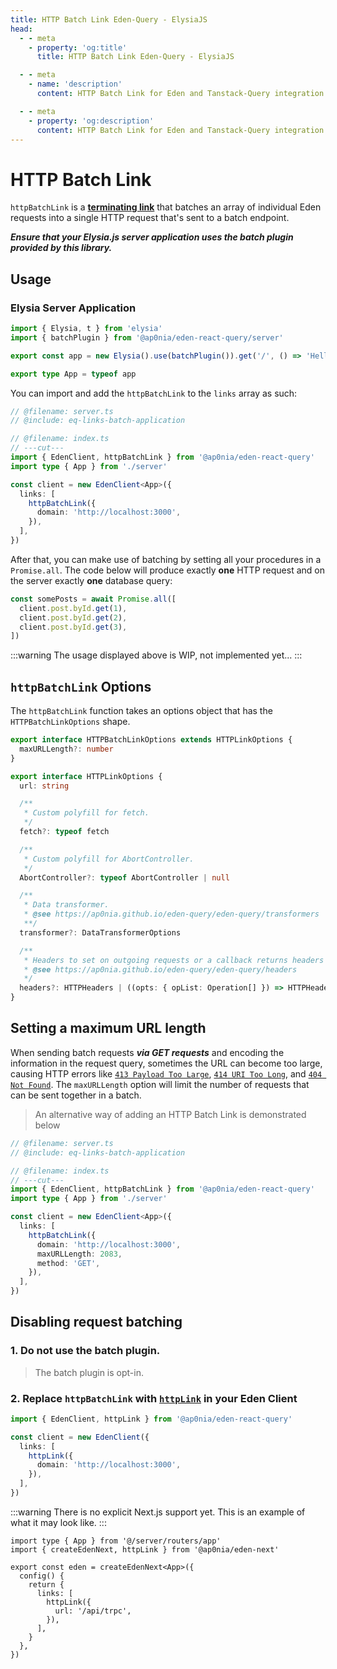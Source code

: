 ```yaml
---
title: HTTP Batch Link Eden-Query - ElysiaJS
head:
  - - meta
    - property: 'og:title'
      title: HTTP Batch Link Eden-Query - ElysiaJS

  - - meta
    - name: 'description'
      content: HTTP Batch Link for Eden and Tanstack-Query integration.

  - - meta
    - property: 'og:description'
      content: HTTP Batch Link for Eden and Tanstack-Query integration.
---
```


# HTTP Batch Link

`httpBatchLink` is a [**terminating link**](./overview.md#the-terminating-link) that
batches an array of individual Eden requests into a single HTTP request that's sent
to a batch endpoint.

**_Ensure that your Elysia.js server application uses the batch plugin provided by this library._**

## Usage

### Elysia Server Application

```typescript twoslash include eq-links-batch-application title=server.ts
import { Elysia, t } from 'elysia'
import { batchPlugin } from '@ap0nia/eden-react-query/server'

export const app = new Elysia().use(batchPlugin()).get('/', () => 'Hello, World!')

export type App = typeof app
```

You can import and add the `httpBatchLink` to the `links` array as such:

```typescript twoslash title=index.ts
// @filename: server.ts
// @include: eq-links-batch-application

// @filename: index.ts
// ---cut---
import { EdenClient, httpBatchLink } from '@ap0nia/eden-react-query'
import type { App } from './server'

const client = new EdenClient<App>({
  links: [
    httpBatchLink({
      domain: 'http://localhost:3000',
    }),
  ],
})
```

After that, you can make use of batching by setting all your procedures in a `Promise.all`.
The code below will produce exactly **one** HTTP request and on the server exactly **one** database query:

```typescript
const somePosts = await Promise.all([
  client.post.byId.get(1),
  client.post.byId.get(2),
  client.post.byId.get(3),
])
```

:::warning
The usage displayed above is WIP, not implemented yet...
:::

## `httpBatchLink` Options

The `httpBatchLink` function takes an options object that has the `HTTPBatchLinkOptions` shape.

```typescript
export interface HTTPBatchLinkOptions extends HTTPLinkOptions {
  maxURLLength?: number
}

export interface HTTPLinkOptions {
  url: string

  /**
   * Custom polyfill for fetch.
   */
  fetch?: typeof fetch

  /**
   * Custom polyfill for AbortController.
   */
  AbortController?: typeof AbortController | null

  /**
   * Data transformer.
   * @see https://ap0nia.github.io/eden-query/eden-query/transformers
   **/
  transformer?: DataTransformerOptions

  /**
   * Headers to set on outgoing requests or a callback returns headers to set.
   * @see https://ap0nia.github.io/eden-query/eden-query/headers
   */
  headers?: HTTPHeaders | ((opts: { opList: Operation[] }) => HTTPHeaders | Promise<HTTPHeaders>)
}
```

## Setting a maximum URL length

When sending batch requests **_via GET requests_** and encoding the information in the request query,
sometimes the URL can become too large, causing HTTP errors like
[`413 Payload Too Large`](https://developer.mozilla.org/en-US/docs/Web/HTTP/Status/413),
[`414 URI Too Long`](https://developer.mozilla.org/en-US/docs/Web/HTTP/Status/414),
and [`404 Not Found`](https://developer.mozilla.org/en-US/docs/Web/HTTP/Status/404).
The `maxURLLength` option will limit the number of requests that can be sent together in a batch.

> An alternative way of adding an HTTP Batch Link is demonstrated below

```typescript twoslash title=index.ts
// @filename: server.ts
// @include: eq-links-batch-application

// @filename: index.ts
// ---cut---
import { EdenClient, httpBatchLink } from '@ap0nia/eden-react-query'
import type { App } from './server'

const client = new EdenClient<App>({
  links: [
    httpBatchLink({
      domain: 'http://localhost:3000',
      maxURLLength: 2083,
      method: 'GET',
    }),
  ],
})
```

## Disabling request batching

### 1. Do not use the batch plugin.

> The batch plugin is opt-in.

### 2. Replace `httpBatchLink` with [`httpLink`](./http-link.md) in your Eden Client

```typescript title=index.ts
import { EdenClient, httpLink } from '@ap0nia/eden-react-query'

const client = new EdenClient({
  links: [
    httpLink({
      domain: 'http://localhost:3000',
    }),
  ],
})
```

:::warning
There is no explicit Next.js support yet. This is an example of what it may look like.
:::

```tsx
import type { App } from '@/server/routers/app'
import { createEdenNext, httpLink } from '@ap0nia/eden-next'

export const eden = createEdenNext<App>({
  config() {
    return {
      links: [
        httpLink({
          url: '/api/trpc',
        }),
      ],
    }
  },
})
```
